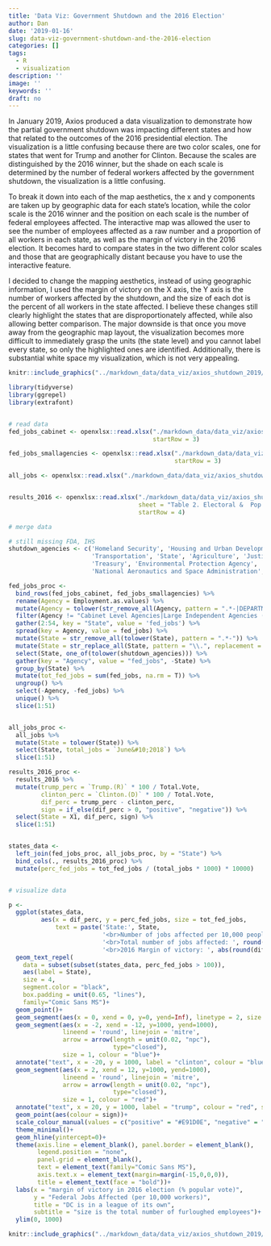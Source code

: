 ```yaml
---
title: 'Data Viz: Government Shutdown and the 2016 Election'
author: Dan
date: '2019-01-16'
slug: data-viz-government-shutdown-and-the-2016-election
categories: []
tags:
  - R
  - visualization
description: ''
image: ''
keywords: ''
draft: no
---
```


In January 2019, Axios produced a data visualization to demonstrate how the partial government shutdown was impacting different states and how that related to the outcomes of the 2016 presidential election. The visualization is a little confusing because there are two color scales, one for states that went for Trump and another for Clinton. Because the scales are distinguished by the 2016 winner, but the shade on each scale is determined by the number of federal workers affected by the government shutdown, the visualization is a little confusing. 

To break it down into each of the map aesthetics, the x and y components are taken up by geographic data for each state's location, while the color scale is the 2016 winner and the position on each scale is the number of federal employees affected. The interactive map was allowed the user to see the number of employees affected as a raw number and a proportion of all workers in each state, as well as the margin of victory in the 2016 election. It becomes hard to compare states in the two different color scales and those that are geographically distant because you have to use the interactive feature.

I decided to change the mapping aesthetics, instead of using geographic information, I used the margin of victory on the X axis, the Y axis is the number of workers affected by the shutdown, and the size of each dot is the percent of all workers in the state affected. I believe these changes still clearly highlight the states that are disproportionately affected, while also allowing better comparison. The major downside is that once you move away from the geographic map layout, the visualization becomes more difficult to immediately grasp the units (the state level) and you cannot label every state, so only the highlighted ones are identified. Additionally, there is substantial white space my visualization, which is not very appealing.


```r
knitr::include_graphics("../markdown_data/data_viz/axios_shutdown_2019/axios_shutdown.png")
```

```r

library(tidyverse)
library(ggrepel)
library(extrafont)


# read data
fed_jobs_cabinet <- openxlsx::read.xlsx("./markdown_data/data_viz/axios_shutdown_2019/raw_data/fed_jobs_cabinetagencies.xlsx",
                                        startRow = 3)

fed_jobs_smallagencies <- openxlsx::read.xlsx("./markdown_data/data_viz/axios_shutdown_2019/raw_data/fed_jobs_smallagencies.xlsx",
                                              startRow = 3)

all_jobs <- openxlsx::read.xlsx("./markdown_data/data_viz/axios_shutdown_2019/raw_data/all_jobs.xlsx")


results_2016 <- openxlsx::read.xlsx("./markdown_data/data_viz/axios_shutdown_2019/raw_data/federalelections2016.xlsx",
                                    sheet = "Table 2. Electoral &  Pop Vote",
                                    startRow = 4)

# merge data

# still missing FDA, IHS
shutdown_agencies <- c('Homeland Security', 'Housing and Urban Development', 'Commerce', 'Interior', 
                       'Transportation', 'State', 'Agriculture', 'Justice', 
                       'Treasury', 'Environmental Protection Agency', 'Food and Drug Administration', 'Indian Health Services', 
                       'National Aeronautics and Space Administration', 'Small Business Administration')

fed_jobs_proc <-
  bind_rows(fed_jobs_cabinet, fed_jobs_smallagencies) %>% 
  rename(Agency = Employment.as.values) %>% 
  mutate(Agency = tolower(str_remove_all(Agency, pattern = ".*-|DEPARTMENT OF |THE "))) %>% 
  filter(Agency != "Cabinet Level Agencies|Large Independent Agencies (1000 or more Employees)") %>% 
  gather(2:54, key = "State", value = 'fed_jobs') %>% 
  spread(key = Agency, value = fed_jobs) %>% 
  mutate(State = str_remove_all(tolower(State), pattern = ".*-")) %>% 
  mutate(State = str_replace_all(State, pattern = "\\.", replacement = " ")) %>% 
  select(State, one_of(tolower(shutdown_agencies))) %>% 
  gather(key = "Agency", value = "fed_jobs", -State) %>% 
  group_by(State) %>% 
  mutate(tot_fed_jobs = sum(fed_jobs, na.rm = T)) %>% 
  ungroup() %>% 
  select(-Agency, -fed_jobs) %>% 
  unique() %>% 
  slice(1:51)


all_jobs_proc <-
  all_jobs %>% 
  mutate(State = tolower(State)) %>% 
  select(State, total_jobs = `June&#10;2018`) %>% 
  slice(1:51)

results_2016_proc <-
  results_2016 %>% 
  mutate(trump_perc = `Trump.(R)` * 100 / Total.Vote,
         clinton_perc = `Clinton.(D)` * 100 / Total.Vote,
         dif_perc = trump_perc - clinton_perc,
         sign = if_else(dif_perc > 0, "positive", "negative")) %>% 
  select(State = X1, dif_perc, sign) %>% 
  slice(1:51)


states_data <- 
  left_join(fed_jobs_proc, all_jobs_proc, by = "State") %>% 
  bind_cols(., results_2016_proc) %>% 
  mutate(perc_fed_jobs = tot_fed_jobs / (total_jobs * 1000) * 10000)


# visualize data

p <-
  ggplot(states_data,
         aes(x = dif_perc, y = perc_fed_jobs, size = tot_fed_jobs,
             text = paste('State:', State,
                          '<br>Number of jobs affected per 10,000 people:', round(perc_fed_jobs, 1),
                          '<br>Total number of jobs affected: ', round(tot_fed_jobs, 1),
                          '<br>2016 Margin of victory: ', abs(round(dif_perc, 1)))))+
  geom_text_repel(
    data = subset(subset(states_data, perc_fed_jobs > 100)),
    aes(label = State), 
    size = 4,
    segment.color = "black",
    box.padding = unit(0.65, "lines"),
    family="Comic Sans MS")+
  geom_point()+
  geom_segment(aes(x = 0, xend = 0, y=0, yend=Inf), linetype = 2, size = 0.5, colour = "grey")+
  geom_segment(aes(x = -2, xend = -12, y=1000, yend=1000),  
               lineend = 'round', linejoin = 'mitre',
               arrow = arrow(length = unit(0.02, "npc"),
                             type="closed"),
               size = 1, colour = "blue")+
  annotate("text", x = -20, y = 1000, label = "clinton", colour = "blue", size = 6)+
  geom_segment(aes(x = 2, xend = 12, y=1000, yend=1000),  
               lineend = 'round', linejoin = 'mitre',
               arrow = arrow(length = unit(0.02, "npc"),
                             type="closed"),
               size = 1, colour = "red")+
  annotate("text", x = 20, y = 1000, label = "trump", colour = "red", size = 6)+  
  geom_point(aes(colour = sign))+
  scale_colour_manual(values = c("positive" = "#E91D0E", "negative" = "#3333FF"))+
  theme_minimal()+
  geom_hline(yintercept=0)+
  theme(axis.line = element_blank(), panel.border = element_blank(),
        legend.position = "none",
        panel.grid = element_blank(),
        text = element_text(family="Comic Sans MS"),
        axis.text.x = element_text(margin=margin(-15,0,0,0)),
        title = element_text(face = "bold"))+
  labs(x = "margin of victory in 2016 election (% popular vote)", 
       y = "Federal Jobs Affected (per 10,000 workers)",
       title = "DC is in a league of its own",
       subtitle = "size is the total number of furloughed employees")+
  ylim(0, 1000)

```

```r
knitr::include_graphics("../markdown_data/data_viz/axios_shutdown_2019/axios_shutdown_remade.png")
```
